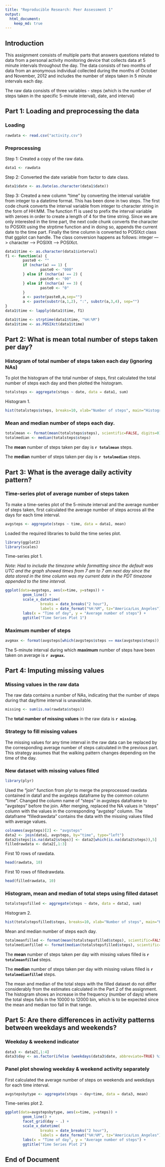 ```yaml
---
title: "Reproducible Research: Peer Assessment 1"
output: 
  html_document:
    keep_md: true
---
```

## Introduction
This assignment consists of multiple parts that answers questions related to data from a personal activity monitoring device that collects data at 5 minute intervals throughout the day. The data consists of two months of data from an anonymous individual collected during the months of October and November, 2012 and includes the number of steps taken in 5 minute intervals each day.

The raw data consists of three variables - steps (which is the number of steps taken in the specific 5-minute interval), date, and interval)

## Part 1: Loading and preprocessing the data

### Loading

```r
rawdata <- read.csv("activity.csv")
```

### Preprocessing

Step 1: Created a copy of the raw data. 

```r
data1 <- rawdata
```

Step 2: Converted the date variable from factor to date class. 

```r
data1$date <- as.Date(as.character(data1$date))
```

Step 3: Created a new column "time" by converting the interval variable from integer to a datetime format. This has been done in two steps. The first code chunk converts the interval variable from integer to character string in the form of HH:MM. The function f1 is used to prefix the interval variable with zeroes in order to create a length of 4 for the time string. Since we are only interested in the time part, the next code chunk converts the character to POSIXlt using the strptime function and in doing so, appends the current date to the time part. Finally the time column is converted to POSIXct class that ggplot can handle. The class conversion happens as follows: integer ---> character ---> POSIXlt ---> POSIXct. 

```r
data1$time <- as.character(data1$interval)
f1 <- function(a) {
        paste0 <- ""
        if (nchar(a) == 1) {
                paste0 <- "000"
        } else if (nchar(a) == 2) {
                paste0 <- "00"
        } else if (nchar(a) == 3) {
                paste0 <- "0"
        }
        a <- paste(paste0,a,sep="")
        a <- paste(substr(a,1,2), ":", substr(a,3,4), sep="")
}
data1$time <- lapply(data1$time, f1)
```

```r
data1$time <- strptime(data1$time, "%H:%M")
data1$time <- as.POSIXct(data1$time)
```

## Part 2: What is mean total number of steps taken per day?

### Histogram of total number of steps taken each day (ignoring NAs)

To plot the histogram of the total number of steps, first calculated the total number of steps each day and then plotted the histogram. 

```r
totalsteps <- aggregate(steps ~ date, data = data1, sum)
```

Histogram 1.

```r
hist(totalsteps$steps, breaks=10, xlab="Number of steps", main="Histogram 1")
```

### Mean and median number of steps each day. 

```r
totalmean <- format(mean(totalsteps$steps), scientific=FALSE, digits=0)
totalmedian <- median(totalsteps$steps)
```

The **mean** number of steps taken per day is **`r totalmean`** steps.

The **median** number of steps taken per day is **`r totalmedian`** steps.

## Part 3: What is the average daily activity pattern?

### Time-series plot of average number of steps taken

To make a time-series plot of the 5-minute interval and the average number of steps taken, first calculated the average number of steps across all the days for each time interval. 

```r
avgsteps <- aggregate(steps ~ time, data = data1, mean)
```

Loaded the required libraries to build the time series plot.

```r
library(ggplot2)
library(scales)
```

Time-series plot 1. 

*Note: Had to include the timezone while formatting since the default was UTC and the graph showed times from 7 am to 7 am next day since the data stored in the time column was my current date in the PDT timezone appended to the time interval.*

```r
ggplot(data=avgsteps, aes(x=time, y=steps)) + 
        geom_line() + 
        scale_x_datetime(
                breaks = date_breaks("2 hour"),
                labels = date_format("%H:%M", tz="America/Los_Angeles")) +
        labs(x = "Time of day", y = "Average number of steps") + 
        ggtitle("Time Series Plot 1")
```

### Maximum number of steps  

```r
avgmax <- format(avgsteps[which(avgsteps$steps == max(avgsteps$steps)),1], "%H:%M")
```

The 5-minute interval during which **maximum** number of steps have been taken on average is **`r avgmax`.**

## Part 4: Imputing missing values

### Missing values in the raw data 

The raw data contains a number of NAs, indicating that the number of steps during that day/time interval is unavailable. 

```r
missing <- sum(is.na(rawdata$steps))
```

The **total number of missing values** in the raw data is **`r missing`.**

### Strategy to fill missing values 

The missing values for any time interval in the raw data can be replaced by the corresponding average number of steps calculated in the previous part. This strategy assumes that the walking pattern changes depending on the time of the day.  

### New dataset with missing values filled 

```r
library(plyr)
```

Used the "join" function from plyr to merge the preprocessed rawdata contained in data1 and the avgsteps dataframe by the common column "time". Changed the column name of "steps" in avgsteps dataframe to "avgsteps" before the join. After merging, replaced the NA values in "steps" column with the values in the corresponding "avgstep" column. The dataframe "filledrawdata" contains the data with the missing values filled with average values.

```r
colnames(avgsteps)[2] <- "avgsteps"
data2 <- join(data1, avgsteps, by="time", type="left")
data2$steps[is.na(data2$steps)] <- data2[which(is.na(data2$steps)),5]
filledrawdata <- data2[,1:3]
```

First 10 rows of rawdata.

```r
head(rawdata, 10)
```

First 10 rows of filledrawdata.

```r
head(filledrawdata, 10)
```

### Histogram, mean and median of total steps using filled dataset 

```r
totalstepsfilled <- aggregate(steps ~ date, data = data2, sum)
```

Histogram 2.

```r
hist(totalstepsfilled$steps, breaks=10, xlab="Number of steps", main="Histogram 2")
```

Mean and median number of steps each day. 

```r
totalmeanfilled <- format(mean(totalstepsfilled$steps), scientific=FALSE, digits=0)
totalmedianfilled <- format(median(totalstepsfilled$steps), scientific=FALSE, digits=0)
```

The **mean** number of steps taken per day with missing values filled is **`r totalmeanfilled`** steps.

The **median** number of steps taken per day with missing values filled is **`r totalmedianfilled`** steps.

The mean and median of the total steps with the filled dataset do not differ considerably from the estimates calculated in the Part 2 of the assignment. The histogram shows an increase in the frequency (number of days) where the total steps falls in the 10000 to 12000 bin, which is to be expected since the mean and median too fall in that range.

## Part 5: Are there differences in activity patterns between weekdays and weekends?

### Weekday & weekend indicator

```r
data3 <- data2[,1:4]
data3$day <- as.factor(ifelse (weekdays(data3$date, abbreviate=TRUE) %in% c("Sat", "Sun"), "weekend", "weekday"))
```

### Panel plot showing weekday & weekend activity separately

First calculated the average number of steps on weekends and weekdays for each time interval. 

```r
avgstepsbytype <- aggregate(steps ~ day+time, data = data3, mean)
```

Time-series plot 2.

```r
ggplot(data=avgstepsbytype, aes(x=time, y=steps)) + 
        geom_line() + 
        facet_grid(day ~ .) + 
        scale_x_datetime(
                breaks = date_breaks("2 hour"),
                labels = date_format("%H:%M", tz="America/Los_Angeles")) + 
        labs(x = "Time of day", y = "Average number of steps") + 
        ggtitle("Time Series Plot 2")
```

## End of Document